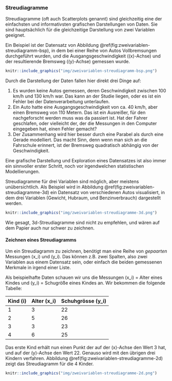### Streudiagramme

Streudiagramme (oft auch Scatterplots genannt) sind gleichzeitig eine der einfachsten und informativsten grafischen Darstellungen von Daten. Sie sind hauptsächlich für die gleichzeitige Darstellung von zwei Variablen geeignet.

Ein Beispiel ist der Datensatz von Abbildung \@ref(fig:zweivariablen-streudiagramm-bsp), in dem bei einer Reihe von Autos Vollbremsungen durchgeführt wurden, und die Ausgangsgeschwindigkeit (\(x\)-Achse) und der resultierende Bremsweg (\(y\)-Achse) gemessen wurde.

```r
knitr::include_graphics("img/zweivariablen-streudiagramm-bsp.png")
```

Durch die Darstellung der Daten fallen hier direkt drei Dinge auf:

1. Es wurden keine Autos gemessen, deren Geschwindigkeit zwischen 100 km/h und 130 km/h war. Das kann an der Studie liegen, oder es ist ein Fehler bei der Datenverarbeitung unterlaufen.
2. Ein Auto hatte eine Ausgangsgeschwindigkeit von ca. 40 km/h, aber einen Bremsweg von 110 Metern. Das ist ein Ausreißer, für den nachgeforscht werden muss was da passiert ist. Hat der Fahrer geschlafen, oder vielleicht der, der die Messungen in den Computer eingegeben hat, einen Fehler gemacht?
3. Der Zusammenhang wird hier besser durch eine Parabel als durch eine Gerade modelliert. Das macht Sinn, denn wenn man sich an die Fahrschule erinnert, ist der Bremsweg quadratisch abhängig von der Geschwindigkeit.

Eine grafische Darstellung und Exploration eines Datensatzes ist also immer ein sinnvoller erster Schritt, noch vor irgendwelchen statistischen Modellierungen.

Streudiagramme für drei Variablen sind möglich, aber meistens unübersichtlich. Als Beispiel wird in Abbildung \@ref(fig:zweivariablen-streudiagramme-3d) ein Datensatz von verschiedenen Autos visualisiert, in dem drei Variablen (Gewicht, Hubraum, und Benzinverbrauch) dargestellt werden.

```r
knitr::include_graphics("img/zweivariablen-streudiagramme-3d.png")
```

Wie gesagt, 3d-Streudiagramme sind nicht zu empfehlen, und wären auf dem Papier auch nur schwer zu zeichnen.

#### Zeichnen eines Streudiagramms {-}

Um ein Streudiagramm zu zeichnen, benötigt man eine Reihe von *gepaarten* Messungen \(x_i\) und \(y_i\). Das können z.B. zwei Spalten, also zwei Variablen aus einem Datensatz sein, oder einfach die beiden gemessenen Merkmale in irgend einer Liste.

Als beispielhafte Daten schauen wir uns die Messungen \(x_i\) = Alter eines Kindes und \(y_i\) = Schugröße eines Kindes an. Wir bekommen die folgende Tabelle:

| Kind \(i\) | Alter \(x_i\) | Schuhgrösse \(y_i\) |
| ---------- | ------------- | ------------------- |
| 1          | 3             | 22                  |
| 2          | 5             | 26                  |
| 3          | 3             | 23                  |
| 4          | 6             | 25                  |

Das erste Kind erhält nun einen Punkt der auf der \(x\)-Achse den Wert 3 hat, und auf der \(y\)-Achse den Wert 22. Genauso wird mit den übrigen drei Kindern verfahren. Abbildung \@ref(fig:zweivariablen-streudiagramme-2d) zeigt das Streudiagramm für die 4 Kinder.

```r
knitr::include_graphics("img/zweivariablen-streudiagramme-2d.png")
```
